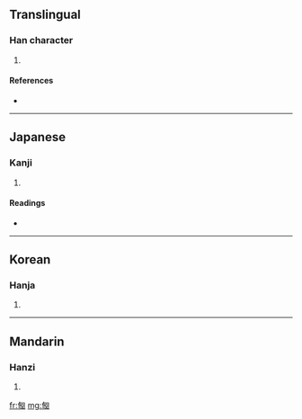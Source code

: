 ==Translingual==

===Han character===
{{Han char|rn=20|rad=勹|as=11|sn=13|four=|canj=心日戈水 (PAIE), 心竹心水 (PHPE)}}

# {{defn|Han}}

====References====
* {{Han ref|kx=0152.050|dkj=02556|dj=0341.260|hdz=10260.170|uh=5313|ud=21267}}

----

==Japanese==

===Kanji===
{{ja-kanji|grade=|rs=勹11}}

# {{defn|Japanese}}

====Readings====
* {{ja-readings|on=[[きょう]] (kyō), [[く]] (ku)|kun=[[あつ]] (atsu), [[はかる]] (hakaru)}}

----

==Korean==

===Hanja===
{{ko-hanja|hangeul=구|rv=gu|mr=ku}}

# {{defn|Korean}}

----

==Mandarin==

===Hanzi===
{{cmn-hanzi|pin=[[jiù]] ([[jiu4]])|wg=chiu<sup>4</sup>}}

# {{defn|Mandarin}}

[[fr:匓]]
[[mg:匓]]